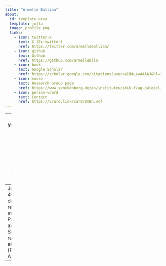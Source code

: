 ---
title: "Armelle Ballian"
about:
  id: template-area
  template: jolla
  image: profile.png
  links:
    - icon: twitter-x
      text: X (Ex-twitter)
      href: https://twitter.com/armelleballian/
    - icon: github
      text: Github
      href: https://github.com/armelleblln
    - icon: book
      text: Google Scholar
      href: https://scholar.google.com/citations?user=aId4LewAAAAJ&hl=fr
    - icon: mouse
      text: Research Group page
      href: https://www.senckenberg.de/en/institutes/sbik-f/ag-paleoclimate-and-paleoenvironment-dynamics/
    - icon: person-vcard
      text: Contact
      href: https://vcard.link/card/Dm8n.vcf
---
[comment]:  (Tasks for this page
Update the YAML header. you can check out different layouts of the pre-formatted part at <https://quarto.org/docs/websites/website-about.html#templates>
Update the legal information
Write a short introduction set of you
delete this section)


-------
I am currently a 4th year PhD student in the Research Group Paleoclimate and Paleoenvironmental Dynamics at Senckenberg Biodiversity and Climate Research Centre (Frankfurt am Main, Germany). 
--
Je suis actuellement en 4ème année de doctorat dans le groupe de recherche Paléoclimat et Dynamiques Paléoenvironnementales au sein de Senckenberg, institut de recherche pour le climat et la biodiversité (Francfort sur le Main, Allemagne).  
-------
